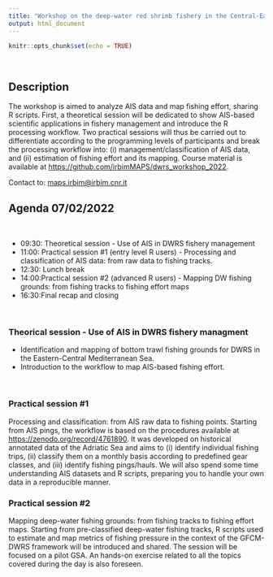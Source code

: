 ```yaml
---
title: "Workshop on the deep-water red shrimb fishery in the Central-Eastern Mediterranean Sea"
output: html_document
---
```


```r
knitr::opts_chunk$set(echo = TRUE)
```
<br>

## Description
<p align="justify"> The workshop is aimed to analyze AIS data and map fishing effort, sharing R scripts. First, a theoretical session will be dedicated to show AIS-based scientific applications in fishery management and introduce the R processing workflow. Two practical sessions will thus be carried out to differentiate according to the programming levels of participants and break the processing workflow into: (i) management/classification of AIS data, and (ii) estimation of fishing effort and its mapping. Course material is available at <a href="https://github.com/irbimMAPS/dwrs_workshop_2022">https://github.com/irbimMAPS/dwrs_workshop_2022</a>.
<br>

<p> Contact to: <a href="mailto:maps.irbim@irbim.cnr.it">maps.irbim@irbim.cnr.it</a>
<br>

## Agenda 07/02/2022
<br>

<ul>
  <li>09:30: Theoretical session - Use of AIS in DWRS fishery management
  <li>11:00: Practical session #1 (entry level R users) - Processing and classification of AIS data: from raw data to fishing tracks.
  <li>12:30: Lunch break
  <li>14:00:Practical session #2 (advanced R users) - Mapping DW fishing grounds: from fishing tracks to fishing effort maps
  <li>16:30:Final recap and closing
</ul>
<br>

### Theorical session - Use of AIS in DWRS fishery managment
<ul>
  <li> Identification and mapping of bottom trawl fishing grounds for DWRS in the Eastern-Central Mediterranean Sea.
  <li> Introduction to the workflow to map AIS-based fishing effort.
</ul>
<br>

### Practical session #1
<p align="justify"> Processing and classification: from AIS raw data to fishing points. Starting from AIS pings, the workflow is based on the procedures available at  <a href="https://zenodo.org/record/4761890">https://zenodo.org/record/4761890</a>. It was developed on historical annotated data of the Adriatic Sea and aims to (i) identify individual fishing trips, (ii) classify them on a monthly basis according to predefined gear classes, and (iii) identify fishing pings/hauls. We will also spend some time understanding AIS datasets and R scripts, preparing you to handle your own data in a reproducible manner. 
<br>

### Practical session #2
<p align="justify"> Mapping deep-water fishing grounds: from fishing tracks to fishing effort maps. Starting from pre-classified deep-water fishing tracks, R scripts used to estimate and map metrics of fishing pressure in the context of the GFCM-DWRS framework will be introduced and shared. The session will be focused on a pilot GSA. An hands-on exercise related to all the topics covered during the day is also foreseen. 




<script>
   $(document).ready(function() {
     $head = $('#header');
     $head.prepend('<img src=\"site_documents/gfcmlogo.jpg\" style=\"float: right;width: 100px;\"/>')
   });
</script>

